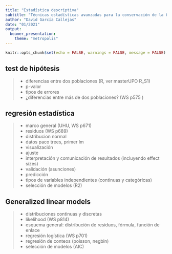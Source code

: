 ```yaml
---
title: "Estadística descriptiva"
subtitle: "Técnicas estadísticas avanzadas para la conservación de la biodiversidad - Universidad de Huelva"
author: "David García Callejas"
date: "01/2021"
output:
  beamer_presentation:
    theme: "metropolis"
---
```


```r
knitr::opts_chunk$set(echo = FALSE, warnings = FALSE, message = FALSE)
```

## test de hipótesis

>- diferencias entre dos poblaciones (R, ver masterUPO R_S1)
>- p-valor
>- tipos de errores
>- ¿diferencias entre más de dos poblaciones? (WS p575 )

## regresión estadística

>- marco general (UHU, WS p671)
>- residuos (WS p689)
>- distribucion normal
>- datos paco trees, primer lm
>- visualización
>- ajuste
>- interpretación y comunicación de resultados (incluyendo effect sizes)
>- validación (asunciones)
>- predicción
>- tipos de variables independientes (continuas y categóricas)
>- selección de modelos (R2)

## Generalized linear models

>- distribuciones continuas y discretas
>- likelihood (WS p814)
>- esquema general: distribución de residuos, fórmula, función de enlace
>- regresión logística (WS p701)
>- regresión de conteos (poisson, negbin)
>- selección de modelos (AIC)


